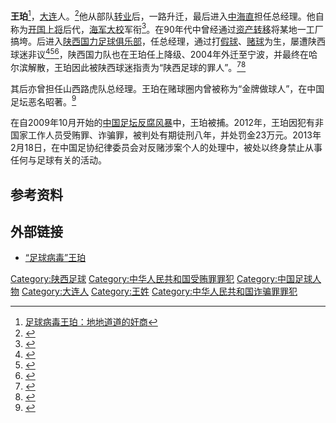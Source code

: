 '''王珀'''<ref>[http://www.wccdaily.com.cn/epaper/hxdsb/html/2009-11/28/content_123629.htm 足球病毒王珀：地地道道的奸商]{{dead link|date=2018年3月 |bot=InternetArchiveBot |fix-attempted=yes }}</ref>，[[大连|大连]]人。<ref>{{Cite web |url=http://www.infzm.com/content/37972 |title=“足球病毒”王珀——足坛反赌风暴中的赌球大佬和他背后的黑金江湖 |accessdate=2012-01-29 |archive-date=2009-11-29 |archive-url=https://web.archive.org/web/20091129114437/http://www.infzm.com/content/37972 |dead-url=no }}</ref>他从部队[[转业|转业]]后，一路升迁，最后进入[[中海直|中海直]]担任总经理。他自称为[[开国上将|开国上将]]后代，[[海军|海军]][[大校|大校]]军衔<ref>{{cite news|url=http://sports.sina.com.cn/b/p/2005-04-14/09371506388.shtml|title=宁波老总曾为王珀付嫖资 四大指控称该判王珀15年|work=[[华商报_(陕西)|华商报]]|date=2005-04-14|accessdate=2021-08-19|archive-date=2021-08-19|archive-url=https://web.archive.org/web/20210819083715/http://sports.sina.com.cn/b/p/2005-04-14/09371506388.shtml|dead-url=no}}</ref>。在90年代中曾经通过[[资产转移|资产转移]]将某地一工厂搞垮。后进入[[陕西国力足球俱乐部|陕西国力足球俱乐部]]，任总经理，通过打[[假球|假球]]、[[赌球|赌球]]为生，屡遭陕西球迷非议<ref>{{cite news|url=http://www.people.com.cn/GB/paper1787/10240/936728.html|title=球迷跪请国力老总走人|publisher=[[京华时报|京华时报]]|date=2003-09-24|accessdate=2015-12-06|archive-date=2016-03-04|archive-url=https://web.archive.org/web/20160304061929/http://www.people.com.cn/GB/paper1787/10240/936728.html|dead-url=no}}</ref><ref>{{cite news|url=http://sports.sina.com.cn/s/2003-09-24/033458889s.shtml|title=与卡洛斯矛盾升级 陕西球迷跪骂“王珀滚蛋”|publisher=[[成都商报|成都商报]]|date=2003-09-24|accessdate=2015-12-06|archive-date=2016-03-04|archive-url=https://web.archive.org/web/20160304101927/http://sports.sina.com.cn/s/2003-09-24/033458889s.shtml|dead-url=no}}</ref><ref>{{cite news|url=http://sports.sina.com.cn/s/2003-11-10/155995279s.shtml|title=砸牌匾冲击俱乐部，西安又闹了|publisher=南方体育|date=2003-11-10|accessdate=2015-12-06|archive-date=2016-03-04|archive-url=https://web.archive.org/web/20160304102534/http://sports.sina.com.cn/s/2003-11-10/155995279s.shtml|dead-url=no}}</ref>，陕西国力队也在王珀任上降级、2004年外迁至宁波，并最终在哈尔滨解散，王珀因此被陕西球迷指责为“陕西足球的罪人”。<ref>{{cite news|url=http://sports.hsw.cn/system/2009/11/17/050362814_02.shtml|title=全民审判王珀 卡洛斯：我愿来中国指证他|publisher=[[华商报_(陕西)|华商报]]|date=2009-11-17|accessdate=2015-12-06|deadurl=yes|archiveurl=https://web.archive.org/web/20160304190827/http://sports.hsw.cn/system/2009/11/17/050362814_02.shtml|archivedate=2016年3月4日|df=}}</ref><ref>{{cite news|url=http://sports.sina.com.cn/j/2009-11-27/12474717225.shtml|title=王珀被抓球迷放炮：恶有恶报 陕西罪人终被绳之以法|publisher=[[华商报_(陕西)|华商报]]|date=2009-11-27|accessdate=2015-12-06|archive-date=2016-03-04|archive-url=https://web.archive.org/web/20160304091924/http://sports.sina.com.cn/j/2009-11-27/12474717225.shtml|dead-url=no}}</ref>

其后亦曾担任山西路虎队总经理。王珀在赌球圈内曾被称为“金牌做球人”，在中国足坛恶名昭著。<ref>{{Cite web|url=http://www.chinanews.com/ty/2012/02-18/3679254.shtml|title=足坛反赌宣判：金牌"做球人"王珀被判8年-中新网|accessdate=2017-08-08|last=chinanews|work=www.chinanews.com|archive-date=2017-08-09|archive-url=https://web.archive.org/web/20170809090057/http://www.chinanews.com/ty/2012/02-18/3679254.shtml|dead-url=no}}</ref>

在自2009年10月开始的[[中国足坛反腐风暴|中国足坛反腐风暴]]中，王珀被捕。2012年，王珀因犯有非国家工作人员受贿罪、诈骗罪，被判处有期徒刑八年，并处罚金23万元。2013年2月18日，在中国足协纪律委员会对反赌涉案个人的处理中，被处以终身禁止从事任何与足球有关的活动。

==参考资料==
{{reflist|2}}

==外部链接==
*[https://web.archive.org/web/20100318040727/http://focus.news.163.com/09/1126/16/5P2DQ7VV00011SM9.html “足球病毒”王珀]

[[Category:陕西足球|Category:陕西足球]]
[[Category:中华人民共和国受贿罪罪犯|Category:中华人民共和国受贿罪罪犯]]
[[Category:中国足球人物|Category:中国足球人物]]
[[Category:大连人|Category:大连人]]
[[Category:王姓|Category:王姓]]
[[Category:中华人民共和国诈骗罪罪犯|Category:中华人民共和国诈骗罪罪犯]]